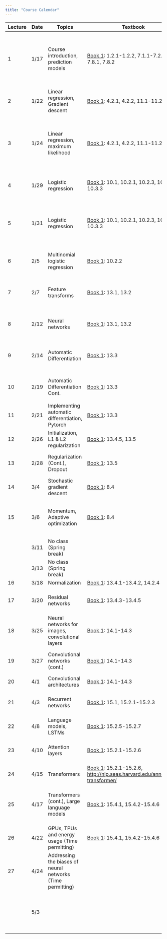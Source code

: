 ```yaml
---
title: "Course Calendar"
---
```


+---------+---------+------------------------------------------------------------+-----------------------------------------------------------------------------------------------------------------------------+---------------------------------------------------------------------------------------------------+----------------------------------------------------------------------------------------------------------------------------------------------------------------------------+
| Lecture | Date    | Topics                                                     | Textbook                                                                                                                    | Materials                                                                                         | Homework                                                                                                                                                                   |
+=========+=========+============================================================+=============================================================================================================================+===================================================================================================+============================================================================================================================================================================+
| 1       | 1/17    | Course introduction, prediction models                     | [Book 1](https://probml.github.io/pml-book/book1.html): 1.2.1-1.2.2, 7.1.1-7.2.4, 7.8.1, 7.8.2                              | [Notes](../lecture1-background/notes.qmd)                                                         | Homework 1 assigned ([Drive](https://drive.google.com/drive/folders/15i-IPTRAdyTaqx6iutt376numH-rxLnn?usp=drive_link)) **Due: 1/25 11:59pm**                               |
|         |         |                                                            |                                                                                                                             |                                                                                                   |                                                                                                                                                                            |
|         |         |                                                            |                                                                                                                             |                                                                                                   | [Solutions](https://nbviewer.org/urls/gist.githubusercontent.com/gabehope/516837c351149d3de9c1a29839000273/raw/182d169ba83cb3a6d8539a2297f068dce7834ab1/solutions.ipynb)   |
+---------+---------+------------------------------------------------------------+-----------------------------------------------------------------------------------------------------------------------------+---------------------------------------------------------------------------------------------------+----------------------------------------------------------------------------------------------------------------------------------------------------------------------------+
| 2       | 1/22    | Linear regression, Gradient descent                        | [Book 1](https://probml.github.io/pml-book/book1.html): 4.2.1, 4.2.2, 11.1-11.2.4                                           | [Notes](../lecture2-linear-regression/notes.qmd)                                                  |                                                                                                                                                                            |
|         |         |                                                            |                                                                                                                             |                                                                                                   |                                                                                                                                                                            |
|         |         |                                                            |                                                                                                                             | [Slides](./notes/lecture1.pdf)                                                                    |                                                                                                                                                                            |
+---------+---------+------------------------------------------------------------+-----------------------------------------------------------------------------------------------------------------------------+---------------------------------------------------------------------------------------------------+----------------------------------------------------------------------------------------------------------------------------------------------------------------------------+
| 3       | 1/24    | Linear regression, maximum likelihood                      | [Book 1](https://probml.github.io/pml-book/book1.html): 4.2.1, 4.2.2, 11.1-11.2.4                                           | [Notes](../lecture2-linear-regression/notes.qmd)                                                  | Homework 2 assigned ([Drive](https://drive.google.com/drive/folders/1deohwJarw4aa-Te3DYDrdbn35v1EWIsm?usp=drive_link), [hints](../misc/hw2-hint.qmd)) **Due: 2/1 11:59pm** |
|         |         |                                                            |                                                                                                                             |                                                                                                   |                                                                                                                                                                            |
|         |         |                                                            |                                                                                                                             | [Slides](./notes/lecture2.pdf)                                                                    | [Solutions](https://nbviewer.org/urls/gist.githubusercontent.com/gabehope/4bf759748a9fd313137d9fbeadd1ce85/raw/18303a4055fa37b974daebc8d7078b83bf019f7a/solutions.ipynb)   |
+---------+---------+------------------------------------------------------------+-----------------------------------------------------------------------------------------------------------------------------+---------------------------------------------------------------------------------------------------+----------------------------------------------------------------------------------------------------------------------------------------------------------------------------+
| 4       | 1/29    | Logistic regression                                        | [Book 1](https://probml.github.io/pml-book/book1.html): 10.1, 10.2.1, 10.2.3, 10.3.1-10.3.3                                 | [Notes](../lecture3-logistic-regression/notes.qmd)                                                |                                                                                                                                                                            |
|         |         |                                                            |                                                                                                                             |                                                                                                   |                                                                                                                                                                            |
|         |         |                                                            |                                                                                                                             | [Slides](./notes/lecture3.pdf)                                                                    |                                                                                                                                                                            |
+---------+---------+------------------------------------------------------------+-----------------------------------------------------------------------------------------------------------------------------+---------------------------------------------------------------------------------------------------+----------------------------------------------------------------------------------------------------------------------------------------------------------------------------+
| 5       | 1/31    | Logistic regression                                        | [Book 1](https://probml.github.io/pml-book/book1.html): 10.1, 10.2.1, 10.2.3, 10.3.1-10.3.3                                 | [Notes](../lecture3-logistic-regression/notes.qmd)                                                | Final project ethics warm-up assigned ([Description](../assignments/final-project/ethics.qmd)) **Due: 2/8 11:59pm**                                                        |
|         |         |                                                            |                                                                                                                             |                                                                                                   |                                                                                                                                                                            |
|         |         |                                                            |                                                                                                                             | [Slides](./notes/lecture4.pdf)                                                                    |                                                                                                                                                                            |
+---------+---------+------------------------------------------------------------+-----------------------------------------------------------------------------------------------------------------------------+---------------------------------------------------------------------------------------------------+----------------------------------------------------------------------------------------------------------------------------------------------------------------------------+
| 6       | 2/5     | Multinomial logistic regression                            | [Book 1](https://probml.github.io/pml-book/book1.html): 10.2.2                                                              | [Notes](../lecture4-feature-transforms/notes.qmd)                                                 |                                                                                                                                                                            |
|         |         |                                                            |                                                                                                                             |                                                                                                   |                                                                                                                                                                            |
|         |         |                                                            |                                                                                                                             | [Slides](./notes/lecture5.pdf)                                                                    |                                                                                                                                                                            |
+---------+---------+------------------------------------------------------------+-----------------------------------------------------------------------------------------------------------------------------+---------------------------------------------------------------------------------------------------+----------------------------------------------------------------------------------------------------------------------------------------------------------------------------+
| 7       | 2/7     | Feature transforms                                         | [Book 1](https://probml.github.io/pml-book/book1.html): 13.1, 13.2                                                          | [Notebook](https://colab.research.google.com/drive/1MlFAWYkgI58xjxTYWKJoSdU64xRObyaq?usp=sharing) | Homework 3 assigned ([Drive](https://drive.google.com/drive/folders/1Df96GdFpucM-YUf6c5PTWUfxWY-UrLXl?usp=drive_link)) **Due: 2/15 11:59pm**                               |
|         |         |                                                            |                                                                                                                             |                                                                                                   |                                                                                                                                                                            |
|         |         |                                                            |                                                                                                                             | [Slides](./notes/lecture6.pdf)                                                                    |                                                                                                                                                                            |
+---------+---------+------------------------------------------------------------+-----------------------------------------------------------------------------------------------------------------------------+---------------------------------------------------------------------------------------------------+----------------------------------------------------------------------------------------------------------------------------------------------------------------------------+
| 8       | 2/12    | Neural networks                                            | [Book 1](https://probml.github.io/pml-book/book1.html): 13.1, 13.2                                                          | [Notes](../lecture5-neural-networks-intro/notes.qmd)                                              |                                                                                                                                                                            |
|         |         |                                                            |                                                                                                                             |                                                                                                   |                                                                                                                                                                            |
|         |         |                                                            |                                                                                                                             | [Slides](./notes/lecture7.pdf)                                                                    |                                                                                                                                                                            |
+---------+---------+------------------------------------------------------------+-----------------------------------------------------------------------------------------------------------------------------+---------------------------------------------------------------------------------------------------+----------------------------------------------------------------------------------------------------------------------------------------------------------------------------+
| 9       | 2/14    | Automatic Differentiation                                  | [Book 1](https://probml.github.io/pml-book/book1.html): 13.3                                                                | [Notes](../lecture6-backpropagation/notes.qmd)                                                    | Homework 4 assigned ([Drive](https://drive.google.com/drive/folders/1wIblhOu4c0LlbiveKP1Z2uTVre3d62pO?usp=drive_link)) **Due: 2/23 11:59pm**                               |
|         |         |                                                            |                                                                                                                             |                                                                                                   |                                                                                                                                                                            |
|         |         |                                                            |                                                                                                                             | [Slides](./notes/lecture8.pdf)                                                                    |                                                                                                                                                                            |
+---------+---------+------------------------------------------------------------+-----------------------------------------------------------------------------------------------------------------------------+---------------------------------------------------------------------------------------------------+----------------------------------------------------------------------------------------------------------------------------------------------------------------------------+
| 10      | 2/19    | Automatic Differentiation Cont.                            | [Book 1](https://probml.github.io/pml-book/book1.html): 13.3                                                                | [Notes](../lecture6-backpropagation/notes.qmd)                                                    |                                                                                                                                                                            |
|         |         |                                                            |                                                                                                                             |                                                                                                   |                                                                                                                                                                            |
|         |         |                                                            |                                                                                                                             | [Slides](./notes/lecture9.pdf)                                                                    |                                                                                                                                                                            |
+---------+---------+------------------------------------------------------------+-----------------------------------------------------------------------------------------------------------------------------+---------------------------------------------------------------------------------------------------+----------------------------------------------------------------------------------------------------------------------------------------------------------------------------+
| 11      | 2/21    | Implementing automatic differentiation, Pytorch            | [Book 1](https://probml.github.io/pml-book/book1.html): 13.3                                                                | [Notes](../lecture6-backpropagation/notes.qmd)                                                    | Homework 5 assigned (**Due: 2/29 11:59pm**                                                                                                                                 |
+---------+---------+------------------------------------------------------------+-----------------------------------------------------------------------------------------------------------------------------+---------------------------------------------------------------------------------------------------+----------------------------------------------------------------------------------------------------------------------------------------------------------------------------+
| 12      | 2/26    | Initialization, L1 & L2 regularization                     | [Book 1](https://probml.github.io/pml-book/book1.html): 13.4.5, 13.5                                                        |                                                                                                   |                                                                                                                                                                            |
+---------+---------+------------------------------------------------------------+-----------------------------------------------------------------------------------------------------------------------------+---------------------------------------------------------------------------------------------------+----------------------------------------------------------------------------------------------------------------------------------------------------------------------------+
| 13      | 2/28    | Regularization (Cont.), Dropout                            | [Book 1](https://probml.github.io/pml-book/book1.html): 13.5                                                                |                                                                                                   | Homework 6 assigned (**Due: 3/7 11:59pm**                                                                                                                                  |
+---------+---------+------------------------------------------------------------+-----------------------------------------------------------------------------------------------------------------------------+---------------------------------------------------------------------------------------------------+----------------------------------------------------------------------------------------------------------------------------------------------------------------------------+
| 14      | 3/4     | Stochastic gradient descent                                | [Book 1](https://probml.github.io/pml-book/book1.html): 8.4                                                                 |                                                                                                   |                                                                                                                                                                            |
+---------+---------+------------------------------------------------------------+-----------------------------------------------------------------------------------------------------------------------------+---------------------------------------------------------------------------------------------------+----------------------------------------------------------------------------------------------------------------------------------------------------------------------------+
| 15      | 3/6     | Momentum, Adaptive optimization                            | [Book 1](https://probml.github.io/pml-book/book1.html): 8.4                                                                 |                                                                                                   | Final project proposal assigned ([Description](../assignments/final-project/outline.qmd)) **Due: 3/21 11:59pm**                                                            |
+---------+---------+------------------------------------------------------------+-----------------------------------------------------------------------------------------------------------------------------+---------------------------------------------------------------------------------------------------+----------------------------------------------------------------------------------------------------------------------------------------------------------------------------+
|         | 3/11    | No class (Spring break)                                    |                                                                                                                             |                                                                                                   |                                                                                                                                                                            |
+---------+---------+------------------------------------------------------------+-----------------------------------------------------------------------------------------------------------------------------+---------------------------------------------------------------------------------------------------+----------------------------------------------------------------------------------------------------------------------------------------------------------------------------+
|         | 3/13    | No class (Spring break)                                    |                                                                                                                             |                                                                                                   |                                                                                                                                                                            |
+---------+---------+------------------------------------------------------------+-----------------------------------------------------------------------------------------------------------------------------+---------------------------------------------------------------------------------------------------+----------------------------------------------------------------------------------------------------------------------------------------------------------------------------+
| 16      | 3/18    | Normalization                                              | [Book 1](https://probml.github.io/pml-book/book1.html): 13.4.1-13.4.2, 14.2.4                                               |                                                                                                   |                                                                                                                                                                            |
+---------+---------+------------------------------------------------------------+-----------------------------------------------------------------------------------------------------------------------------+---------------------------------------------------------------------------------------------------+----------------------------------------------------------------------------------------------------------------------------------------------------------------------------+
| 17      | 3/20    | Residual networks                                          | [Book 1](https://probml.github.io/pml-book/book1.html): 13.4.3-13.4.5                                                       |                                                                                                   | Homework 7 assigned **Due: 3/28 11:59pm**                                                                                                                                  |
+---------+---------+------------------------------------------------------------+-----------------------------------------------------------------------------------------------------------------------------+---------------------------------------------------------------------------------------------------+----------------------------------------------------------------------------------------------------------------------------------------------------------------------------+
| 18      | 3/25    | Neural networks for images, convolutional layers           | [Book 1](https://probml.github.io/pml-book/book1.html): 14.1-14.3                                                           |                                                                                                   |                                                                                                                                                                            |
+---------+---------+------------------------------------------------------------+-----------------------------------------------------------------------------------------------------------------------------+---------------------------------------------------------------------------------------------------+----------------------------------------------------------------------------------------------------------------------------------------------------------------------------+
| 19      | 3/27    | Convolutional networks (cont.)                             | [Book 1](https://probml.github.io/pml-book/book1.html): 14.1-14.3                                                           |                                                                                                   | Homework 8 assigned **Due: 4/4 11:59pm**                                                                                                                                   |
+---------+---------+------------------------------------------------------------+-----------------------------------------------------------------------------------------------------------------------------+---------------------------------------------------------------------------------------------------+----------------------------------------------------------------------------------------------------------------------------------------------------------------------------+
| 20      | 4/1     | Convolutional architectures                                | [Book 1](https://probml.github.io/pml-book/book1.html): 14.1-14.3                                                           |                                                                                                   |                                                                                                                                                                            |
+---------+---------+------------------------------------------------------------+-----------------------------------------------------------------------------------------------------------------------------+---------------------------------------------------------------------------------------------------+----------------------------------------------------------------------------------------------------------------------------------------------------------------------------+
| 21      | 4/3     | Recurrent networks                                         | [Book 1](https://probml.github.io/pml-book/book1.html): 15.1, 15.2.1-15.2.3                                                 |                                                                                                   | Homework 9 assigned **Due: 4/11 11:59pm**                                                                                                                                  |
+---------+---------+------------------------------------------------------------+-----------------------------------------------------------------------------------------------------------------------------+---------------------------------------------------------------------------------------------------+----------------------------------------------------------------------------------------------------------------------------------------------------------------------------+
| 22      | 4/8     | Language models, LSTMs                                     | [Book 1](https://probml.github.io/pml-book/book1.html): 15.2.5-15.2.7                                                       |                                                                                                   |                                                                                                                                                                            |
+---------+---------+------------------------------------------------------------+-----------------------------------------------------------------------------------------------------------------------------+---------------------------------------------------------------------------------------------------+----------------------------------------------------------------------------------------------------------------------------------------------------------------------------+
| 23      | 4/10    | Attention layers                                           | [Book 1](https://probml.github.io/pml-book/book1.html): 15.2.1-15.2.6                                                       |                                                                                                   | Homework 10 assigned **Due: 4/18 11:59pm**                                                                                                                                 |
+---------+---------+------------------------------------------------------------+-----------------------------------------------------------------------------------------------------------------------------+---------------------------------------------------------------------------------------------------+----------------------------------------------------------------------------------------------------------------------------------------------------------------------------+
| 24      | 4/15    | Transformers                                               | [Book 1](https://probml.github.io/pml-book/book1.html): 15.2.1-15.2.6, <http://nlp.seas.harvard.edu/annotated-transformer/> |                                                                                                   |                                                                                                                                                                            |
+---------+---------+------------------------------------------------------------+-----------------------------------------------------------------------------------------------------------------------------+---------------------------------------------------------------------------------------------------+----------------------------------------------------------------------------------------------------------------------------------------------------------------------------+
| 25      | 4/17    | Transformers (cont.), Large language models                | [Book 1](https://probml.github.io/pml-book/book1.html): 15.4.1, 15.4.2-15.4.6                                               |                                                                                                   | Final project check-in assigned ([Description](../assignments/final-project/outline.qmd)) **Due: 4/22 11:59pm**                                                            |
+---------+---------+------------------------------------------------------------+-----------------------------------------------------------------------------------------------------------------------------+---------------------------------------------------------------------------------------------------+----------------------------------------------------------------------------------------------------------------------------------------------------------------------------+
| 26      | 4/22    | GPUs, TPUs and energy usage (Time permitting)              | [Book 1](https://probml.github.io/pml-book/book1.html): 15.4.1, 15.4.2-15.4.6                                               |                                                                                                   |                                                                                                                                                                            |
+---------+---------+------------------------------------------------------------+-----------------------------------------------------------------------------------------------------------------------------+---------------------------------------------------------------------------------------------------+----------------------------------------------------------------------------------------------------------------------------------------------------------------------------+
| 27      | 4/24    | Addressing the biases of neural networks (Time permitting) |                                                                                                                             |                                                                                                   |                                                                                                                                                                            |
+---------+---------+------------------------------------------------------------+-----------------------------------------------------------------------------------------------------------------------------+---------------------------------------------------------------------------------------------------+----------------------------------------------------------------------------------------------------------------------------------------------------------------------------+
|         | 5/3     |                                                            |                                                                                                                             |                                                                                                   | **Final Project Due (11:59pm)**                                                                                                                                            |
|         |         |                                                            |                                                                                                                             |                                                                                                   |                                                                                                                                                                            |
|         |         |                                                            |                                                                                                                             |                                                                                                   | ([Description](../assignments/final-project/outline.qmd))                                                                                                                  |
+---------+---------+------------------------------------------------------------+-----------------------------------------------------------------------------------------------------------------------------+---------------------------------------------------------------------------------------------------+----------------------------------------------------------------------------------------------------------------------------------------------------------------------------+